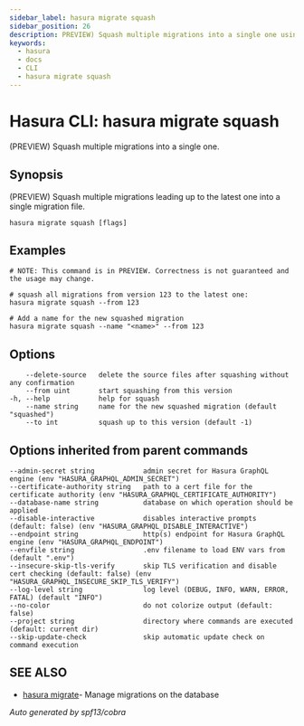```yaml
---
sidebar_label: hasura migrate squash
sidebar_position: 26
description: PREVIEW) Squash multiple migrations into a single one using the Hasura CLI
keywords:
  - hasura
  - docs
  - CLI
  - hasura migrate squash
---
```


# Hasura CLI: hasura migrate squash

(PREVIEW) Squash multiple migrations into a single one.

## Synopsis

(PREVIEW) Squash multiple migrations leading up to the latest one into a
single migration file.

```
hasura migrate squash [flags]
```

## Examples

```
# NOTE: This command is in PREVIEW. Correctness is not guaranteed and the usage may change.

# squash all migrations from version 123 to the latest one:
hasura migrate squash --from 123

# Add a name for the new squashed migration
hasura migrate squash --name "<name>" --from 123
```

## Options

```
    --delete-source   delete the source files after squashing without any confirmation
    --from uint       start squashing from this version
-h, --help            help for squash
    --name string     name for the new squashed migration (default "squashed")
    --to int          squash up to this version (default -1)
```

## Options inherited from parent commands

```
--admin-secret string            admin secret for Hasura GraphQL engine (env "HASURA_GRAPHQL_ADMIN_SECRET")
--certificate-authority string   path to a cert file for the certificate authority (env "HASURA_GRAPHQL_CERTIFICATE_AUTHORITY")
--database-name string           database on which operation should be applied
--disable-interactive            disables interactive prompts (default: false) (env "HASURA_GRAPHQL_DISABLE_INTERACTIVE")
--endpoint string                http(s) endpoint for Hasura GraphQL engine (env "HASURA_GRAPHQL_ENDPOINT")
--envfile string                 .env filename to load ENV vars from (default ".env")
--insecure-skip-tls-verify       skip TLS verification and disable cert checking (default: false) (env "HASURA_GRAPHQL_INSECURE_SKIP_TLS_VERIFY")
--log-level string               log level (DEBUG, INFO, WARN, ERROR, FATAL) (default "INFO")
--no-color                       do not colorize output (default: false)
--project string                 directory where commands are executed (default: current dir)
--skip-update-check              skip automatic update check on command execution
```

## SEE ALSO

- [hasura migrate](/graphql/core/hasura-cli/hasura_migrate.mdx)- Manage migrations on the database

_Auto generated by spf13/cobra_
